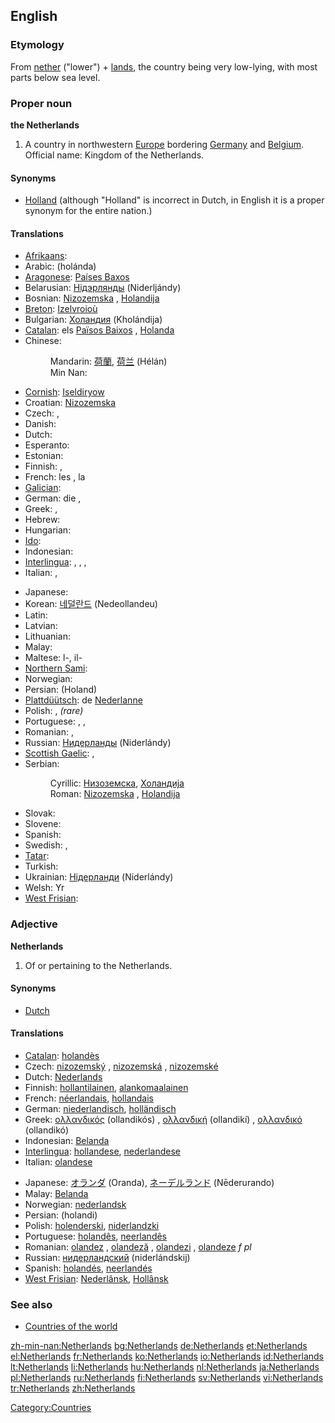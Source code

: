 ==English==
{{wikipedia}}

===Etymology===
From [[nether]] ("lower") + [[land]]s, the country being very low-lying, with most parts below sea level.

===Proper noun===
'''the Netherlands'''

# A country in northwestern [[Europe]] bordering [[Germany]] and [[Belgium]]. Official name: Kingdom of the Netherlands.

====Synonyms====
* [[Holland]] (although "Holland" is incorrect in Dutch, in English it is a proper synonym for the entire nation.)

====Translations====
{{trans-top|country in northwestern Europe}}
* [[Afrikaans]]: {{t|af|Nederland}}
* Arabic: {{Arab|[[هولندا]]}} (holánda) {{f}}
* [[Aragonese]]: [[Países Baxos]]
* Belarusian: [[Нідэрлянды]] (Niderljándy) {{m|p}}
* Bosnian: [[Nizozemska#Bosnian|Nizozemska]] {{f}}, [[Holandija#Bosnian|Holandija]] {{f}}
* [[Breton]]: [[Izelvroioù]]
* Bulgarian: [[Холандия]] (Kholándija) {{f}}
* [[Catalan]]: els [[Països Baixos]] {{m|p}}, [[Holanda]] {{f}}
* Chinese: 
*: Mandarin: [[荷蘭]], [[荷兰]] (Hélán)
*: Min Nan: {{t|nan|Kē-tē-kok}}
* [[Cornish]]: [[Iseldiryow]]
* Croatian: [[Nizozemska]] {{f}}
* Czech: {{t|cs|Nizozemsko|n}}, {{t|cs|Holandsko|n}}
* Danish: {{t|da|Nederlandene}}
* Dutch: {{t|nl|Nederland}}
* Esperanto: {{t|el|Nederlando}}
* Estonian: {{t|et|Madalmaad}}
* Finnish: {{t|fi|Alankomaat|p}}, {{t|fi|Hollanti}}
* French: les {{t|fr|Pays-Bas}} {{m|p}}, la {{t|fr|Hollande}}
* [[Galician]]: {{t|gl|Países Baixos}} {{m|p}}
* German: die {{t|de|Niederlande}}, {{t|de|Holland}}
* Greek: {{t|el|Κάτω Χώρες|tr=Káto Khóres}} {{f|p}}, {{t|el|Ολλανδία|f|tr=Ollandía}}
* Hebrew: {{t|he|הולנד|tr=holand|sc=Hebr}}
* Hungarian: {{t|hu|Hollandia}}
* [[Ido]]: {{t|io|Nederlando}}
* Indonesian: {{t|id|Belanda}}
* [[Interlingua]]: {{t|ia|Hollanda}}, {{t|ia|Paises Basse}}, {{t|ia|Nederlandia}}, {{t|ia|Nederland}}
* Italian: {{t|it|Paesi Bassi}} {{m|p}}, {{t|it|Olanda|f}}
{{trans-mid}}
* Japanese: {{t|ja|オランダ|tr=Oranda}}
* Korean: [[네덜란드]] (Nedeollandeu)
* Latin: {{t|la|Nederlandia|f}}
* Latvian: {{t|lv|Nīderlande|f}}
* Lithuanian: {{t|lt|Nyderlandai}}
* Malay: {{t|ms|Belanda}}
* Maltese: l-{{t|mt|Olanda}}, il-{{t|mt|Pajjiżi Baxxi}}
* [[Northern Sami]]: {{t|se|Vuolleeatnamat}}
* Norwegian: {{t|no|Nederland}}
* Persian: {{fa-Arab|[[هلند]]}} (Holand)
* [[Plattdüütsch]]: de [[Nederlanne]]
* Polish: {{t|pl|Holandia|f}}, {{t|pl|Niderlandy|p}} ''(rare)''
* Portuguese: {{t|pt|Holanda|f}}, {{t|pt|Países Baixos}} {{m|p}}, {{t|pt|Neerlândia|f}}
* Romanian: {{t|ro|Olanda|f}}, {{t|ro|Ţările de Jos}}
* Russian: [[Нидерланды]] (Niderlándy) {{m|p}}
* [[Scottish Gaelic]]: {{t|gd|An Olaind|f}}, {{t|gd|An Talamh Ìseal|m}}
* Serbian:
*: Cyrillic: [[Низоземска#Serbian|Низоземска]], [[Холандија#Serbian|Холандија]] {{f}}
*: Roman: [[Nizozemska#Serbian|Nizozemska]] {{f}}, [[Holandija#Serbian|Holandija]] {{f}}
* Slovak: {{t|sk|Holandsko|n}}
* Slovene: {{t|sl|Nizozemska|f}}
* Spanish: {{t|es|Países Bajos}} {{m|p}}
* Swedish: {{t|sv|Nederländerna}} {{n|p}}, {{t|sv|Holland|n}}
* [[Tatar]]: {{t|tt|Nederland}}
* Turkish: {{t|tr|Hollanda}}
* Ukrainian: [[Нідерланди]] (Niderlándy) {{m|p}}
* Welsh: Yr {{t|cy|Iseldiroedd}}
* [[West Frisian]]: {{t|fy|Nederlân}}
{{trans-bottom}}

===Adjective===
'''Netherlands'''

# Of or pertaining to the Netherlands.

====Synonyms====
* [[Dutch]]

====Translations====
{{trans-top|pertaining to the Netherlands}}
* [[Catalan]]: [[holandès]]
* Czech: [[nizozemský]] {{m}}, [[nizozemská]] {{f}}, [[nizozemské]] {{n}}
* Dutch: [[Nederlands]]
* Finnish: [[hollantilainen]], [[alankomaalainen]]
* French: [[néerlandais]], [[hollandais]]
* German: [[niederlandisch]], [[holländisch]]
* Greek: [[ολλανδικός]] (ollandikós) {{m}}, [[ολλανδική]] (ollandikí) {{f}}, [[ολλανδικό]] (ollandikó) {{n}}
* Indonesian: [[Belanda]]
* [[Interlingua]]: [[hollandese]], [[nederlandese]]
* Italian: [[olandese]]
{{trans-mid}}
* Japanese: [[オランダ]] (Oranda), [[ネーデルランド]] (Nēderurando)
* Malay: [[Belanda]]
* Norwegian: [[nederlandsk]]
* Persian: {{fa-Arab|[[هلندی]]}} (holandi)
* Polish: [[holenderski]], [[niderlandzki]]
* Portuguese: [[holandês]], [[neerlandês]]
* Romanian: [[olandez]] {{m}}, [[olandeză]] {{f}}, [[olandezi]] {{p}}, [[olandeze]] ''f pl''
* Russian: [[нидерландский]] (niderlándskij)
* Spanish: [[holandés]], [[neerlandés]]
* [[West Frisian]]: [[Nederlânsk]], [[Hollânsk]]
{{trans-bottom}}

===See also===
* [[Appendix:Countries of the world|Countries of the world]]

[[Category:Countries]]

[[zh-min-nan:Netherlands]]
[[bg:Netherlands]]
[[de:Netherlands]]
[[et:Netherlands]]
[[el:Netherlands]]
[[fr:Netherlands]]
[[ko:Netherlands]]
[[io:Netherlands]]
[[id:Netherlands]]
[[lt:Netherlands]]
[[li:Netherlands]]
[[hu:Netherlands]]
[[nl:Netherlands]]
[[ja:Netherlands]]
[[pl:Netherlands]]
[[ru:Netherlands]]
[[fi:Netherlands]]
[[sv:Netherlands]]
[[vi:Netherlands]]
[[tr:Netherlands]]
[[zh:Netherlands]]